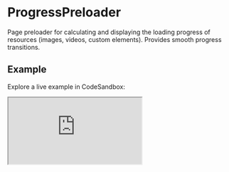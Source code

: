 # ProgressPreloader

Page preloader for calculating and displaying the loading progress of resources (images, videos, custom elements). Provides smooth progress transitions.

## Example

Explore a live example in CodeSandbox:

<iframe 
  src="https://codesandbox.io/embed/vrtnpx?view=preview"
  style={{
    width: "100%",
    height: "500px",
    border: "0",
    borderRadius: "4px",
    overflow: "hidden"
  }}
  title="CodeSandbox Embed"
  allow="accelerometer; ambient-light-sensor; camera; encrypted-media; geolocation; gyroscope; hid; microphone; midi; payment; usb; vr; xr-spatial-tracking"
  sandbox="allow-forms allow-modals allow-popups allow-presentation allow-same-origin allow-scripts"
/>



## Props

:::note
All **[Preloader's props](/docs/components/Preloader/#props)** are available in this class.
:::

### Static Props

Static properties are set during initialization and cannot be modified later.

<table>
  <tr>
    <th>Name</th>
    <th>Description</th>
    <th>Type</th>
    <th>Default Value</th>
  </tr>
  
  <tr>
    <td>preloadImages</td>
    <td>Enables automatic preloading of images.</td>
    <td><code>boolean</code></td>
    <td><code>true</code></td>
  </tr>
  
  <tr>
    <td>preloadVideos</td>
    <td>Enables automatic preloading of videos.</td>
    <td><code>boolean</code></td>
    <td><code>false</code></td>
  </tr>
  
  <tr>
    <td>customSelector</td>
    <td>
      Selector for custom resources to preload. 
      
      The elements should include `data-weight` and `data-loaded` attributes.
      
      Example: `data-weight="10"` to indicate a weight of 10 and `data-loaded="10"` when fully loaded.
    </td>
    <td><code>string</code></td>
    <td><code>'.js-preload'</code></td>
  </tr>
  
  <tr>
    <td>ignoreClassName</td>
    <td>Class name for elements to exclude from preloading.</td>
    <td><code>string</code></td>
    <td><code>'js-preload-ignore'</code></td>
  </tr>
  
  <tr>
    <td>lerp</td>
    <td>Linear interpolation factor for smooth progress updates. `1` disables interpolation for instant updates.</td>
    <td><code>number</code></td>
    <td><code>0.1</code></td>
  </tr>
  
  <tr>
    <td>endDuration</td>
    <td>Duration (ms) to complete the preloader if resources are loaded but the progress is still below 1.</td>
    <td><code>number</code></td>
    <td><code>500</code></td>
  </tr>
</table>



## Accessors

:::note
All **[Preloader's accessors](/docs/components/Preloader/#accessors)** are available in this class.
:::

### loadedWeight

Type: `number`

Loaded weight.

### loadProgress

Type: `number`

Current loading progress (0 to 1).

### progress

Type: `number`

Gets the current interpolated progress value (0 to 1).

### resources

Type: `IProgressPreloaderResource[]`

The list of custom resources to preload.

#### IPointersItem Structure

```ts
interface IProgressPreloaderResource {
  id: string | Element;
  loaded: number;
  weight: number;
}
```

- `id`: The custom resource identifier.
- `weight`: A resource may be split into multiple parts. This is the resource weight
- `loaded`: Loaded weight

### totalWeight

Type: `number`

Calculates the total number of resources to preload, including their weight.



## Methods

:::note
All **[Preloader's methods](/docs/components/Preloader/#methods)** are available in this class.
:::

### addResource

Adds a custom resource.

```ts
// preload a custom html element with its weight `100`
// the element itself may have the attributes: `data-weight` and `data-loaded`
instance.addResource(document.getElementById('preload-me'), 100);

// add a custom resource without an element
instance.addResource('my-resource', 20);
```

### resolveResource

Emits a resource load event and updates the count of loaded resources.

```ts
// the resource's loaded weight is 19
instance.resolveResource('my-resource', 20);
```



## Callbacks

:::note
All **[Preloader's callbacks](/docs/components/Preloader/#callbacks)** are available in this class.
:::

### progress

Fired when the preloader's progress updates.

```ts
const destruct = instance.on('progress', () => console.log('progress update'));

// Cancel the callback
destruct();
```

### resource

Fired each time a resource is loaded during preloading.

```ts
const destruct = instance.on('resource', ({ id, weight, loaded }) => {
  console.log(id, `loaded ${loaded} / ${weight}`);
});

// Cancel the callback
destruct();
```
